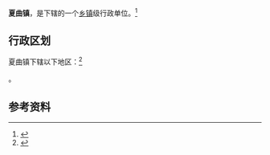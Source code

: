 {{中国乡级行政区|54/24/23/101/000}}

'''夏曲镇'''，是{{PRC admin/fullname|54/24/23/101/000|3}}下辖的一个[[乡镇|乡镇]]级行政单位。<ref>{{PRC admin/ref sgc|{{PRC admin/parent|54/24/23/101/000}}}}</ref>

== 行政区划 ==

夏曲镇下辖以下地区：<ref>{{PRC admin/ref sgc|54/24/23/101/000}}</ref>

{{PRC admin/children|54/24/23/101/000}}。

== 参考资料 ==

{{reflist}}

{{行政区划小作品}}
{{PRC admin/navcat|54/24/23/101/000}}